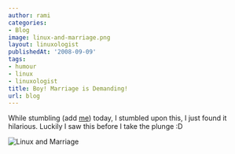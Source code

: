 ```yaml
---
author: rami
categories:
- Blog
image: linux-and-marriage.png
layout: linuxologist
publishedAt: '2008-09-09'
tags:
- humour
- linux
- linuxologist
title: Boy! Marriage is Demanding!
url: blog
---
```


While stumbling (add [me](http://juventini.stumbleupon.com)) today, I stumbled upon this, I just found it hilarious. Luckily I saw this before I take the plunge :D

![Linux and Marriage](/assets/images/content/blog/linux-and-marriage.png)